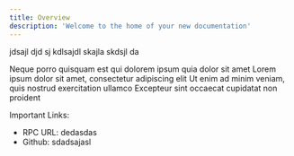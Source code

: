 ```yaml
---
title: Overview
description: 'Welcome to the home of your new documentation'
---
```

jdsajl djd sj kdlsajdl skajla skdsjl da

<CardGroup cols={2}>
    <Card title="Quickstart" icon="bolt">
        Neque porro quisquam est qui dolorem ipsum quia dolor sit amet
    </Card>
    <Card title="About" icon="info">
        Lorem ipsum dolor sit amet, consectetur adipiscing elit
    </Card>
    <Card title="Use cases" icon="lightbulb">
        Ut enim ad minim veniam, quis nostrud exercitation ullamco
    </Card>
    <Card title="How it works" icon="network-wired">
        Excepteur sint occaecat cupidatat non proident
    </Card>
</CardGroup>

Important Links:
* RPC URL: dedasdas
* Github: sdadsajasl
